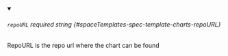 
<details className="config-field" data-expandable="false" open>
<summary>

###### `repoURL` <span className="config-field-required" data-required="false">required</span> <span className="config-field-type">string</span> <span className="config-field-default"></span> <span className="config-field-enum"></span> {#spaceTemplates-spec-template-charts-repoURL}

RepoURL is the repo url where the chart can be found

</summary>



</details>
